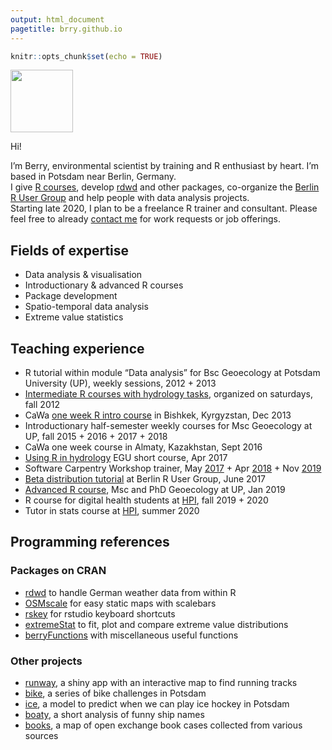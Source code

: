 ```yaml
---
output: html_document
pagetitle: brry.github.io
---
```



```r
knitr::opts_chunk$set(echo = TRUE)
```

<img src="https://github.com/brry/course/raw/master/externalfig/Blogo.png" width="100">

Hi!

I'm Berry, environmental scientist by training and R enthusiast by heart. 
I'm based in Potsdam near Berlin, Germany.   
I give [R courses](https://bookdown.org/brry/course), 
develop [rdwd](https://github.com/brry/rdwd#rdwd) and other packages, 
co-organize the [Berlin R User Group](https://www.meetup.com/de-DE/Berlin-R-Users-Group/) 
and help people with data analysis projects.  
Starting late 2020, I plan to be a freelance R trainer and consultant. 
Please feel free to already [contact me](mailto:berry-b@gmx.de) for work requests or job offerings.  


## Fields of expertise

- Data analysis & visualisation
- Introductionary & advanced R courses
- Package development
- Spatio-temporal data analysis
- Extreme value statistics

## Teaching experience

- R tutorial within module "Data analysis" for Bsc Geoecology at Potsdam University (UP), weekly sessions, 2012 + 2013
- [Intermediate R courses with hydrology tasks](https://github.com/brry/brry.github.io/blob/master/Rhydro2012.pdf), organized on saturdays, fall 2012
- CaWa [one week R intro course](http://www.cawa-project.net/ru/news-detail/news/cawa-training-course-statistical-analysis-in-hydrology-introduction-into-r/) in Bishkek, Kyrgyzstan, Dec 2013
- Introductionary half-semester weekly courses for  Msc Geoecology at UP, fall 2015 + 2016 + 2017 + 2018
- CaWa one week course in Almaty, Kazakhstan, Sept 2016
- [Using R in hydrology](https://github.com/hydrosoc/rhydro_EGU17#using-r-in-hydrology---egu2017-short-course) EGU short course, Apr 2017
- Software Carpentry Workshop trainer, May [2017](https://swc-bb.github.io/2017-05-17-GFZ/) + Apr [2018](https://swc-bb.github.io/2018-04-25-Potsdam-Berlin/) + Nov [2019](https://swc-bb.github.io/2019-11-26-Potsdam-Berlin-R/)
- [Beta distribution tutorial](https://www.meetup.com/de-DE/Berlin-R-Users-Group/events/241002508/) at Berlin R User Group, June 2017
- [Advanced R course](https://github.com/brry/course/blob/master/uni.md), Msc and PhD Geoecology at UP, Jan 2019
- R course for digital health students at [HPI](https://open.hpi.de/courses/fprog-wi-2019), fall 2019 + 2020
- Tutor in stats course at [HPI](https://open.hpi.de/courses/StatisticsCHealthSoSe2020), summer 2020


## Programming references

### Packages on CRAN
- [rdwd](https://github.com/brry/rdwd#rdwd) to handle German weather data from within R
- [OSMscale](https://github.com/brry/OSMscale#intro) for easy static maps with scalebars
- [rskey](https://github.com/brry/rskey#rskey) for rstudio keyboard shortcuts
- [extremeStat](https://github.com/brry/extremeStat#intro) to fit, plot and compare extreme value distributions
- [berryFunctions](https://cran.r-project.org/web/packages/berryFunctions/vignettes/berryFunctions.html) with miscellaneous useful functions

### Other projects
- [runway](https://github.com/brry/runway#runway), a shiny app with an interactive map to find running tracks
- [bike](https://github.com/brry/bike), a series of bike challenges in Potsdam
- [ice](https://github.com/brry/ice#ice-hockey-playability-prediction), a model to predict when we can play ice hockey in Potsdam
- [boaty](https://github.com/brry/boaty#boaty), a short analysis of funny ship names
- [books](https://brry.github.io/books), a map of open exchange book cases collected from various sources
